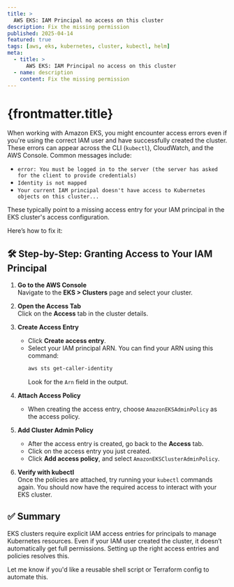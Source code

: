 ```yaml
---
title: >
  AWS EKS: IAM Principal no access on this cluster
description: Fix the missing permission
published: 2025-04-14
featured: true
tags: [aws, eks, kubernetes, cluster, kubectl, helm]
meta:
  - title: >
      AWS EKS: IAM Principal no access on this cluster
  - name: description
    content: Fix the missing permission
---
```



# {frontmatter.title}

When working with Amazon EKS, you might encounter access errors even if you're using the correct IAM user and have successfully created the cluster. These errors can appear across the CLI (`kubectl`), CloudWatch, and the AWS Console. Common messages include:

- `error: You must be logged in to the server (the server has asked for the client to provide credentials)`
- `Identity is not mapped`
- `Your current IAM principal doesn't have access to Kubernetes objects on this cluster...`

These typically point to a missing access entry for your IAM principal in the EKS cluster's access configuration.

Here’s how to fix it:

## 🛠️ Step-by-Step: Granting Access to Your IAM Principal

1. **Go to the AWS Console**  
   Navigate to the **EKS > Clusters** page and select your cluster.

2. **Open the Access Tab**  
   Click on the **Access** tab in the cluster details.

3. **Create Access Entry**  
   - Click **Create access entry**.
   - Select your IAM principal ARN. You can find your ARN using this command:
     ```sh
     aws sts get-caller-identity
     ```
     Look for the `Arn` field in the output.

4. **Attach Access Policy**  
   - When creating the access entry, choose `AmazonEKSAdminPolicy` as the access policy.

5. **Add Cluster Admin Policy**  
   - After the access entry is created, go back to the **Access** tab.
   - Click on the access entry you just created.
   - Click **Add access policy**, and select `AmazonEKSClusterAdminPolicy`.

6. **Verify with kubectl**  
   Once the policies are attached, try running your `kubectl` commands again. You should now have the required access to interact with your EKS cluster.

## ✅ Summary

EKS clusters require explicit IAM access entries for principals to manage Kubernetes resources. Even if your IAM user created the cluster, it doesn’t automatically get full permissions. Setting up the right access entries and policies resolves this.

Let me know if you'd like a reusable shell script or Terraform config to automate this.
